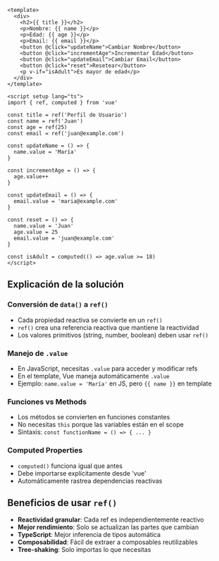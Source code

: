 ```vue
<template>
  <div>
    <h2>{{ title }}</h2>
    <p>Nombre: {{ name }}</p>
    <p>Edad: {{ age }}</p>
    <p>Email: {{ email }}</p>
    <button @click="updateName">Cambiar Nombre</button>
    <button @click="incrementAge">Incrementar Edad</button>
    <button @click="updateEmail">Cambiar Email</button>
    <button @click="reset">Resetear</button>
    <p v-if="isAdult">Es mayor de edad</p>
  </div>
</template>

<script setup lang="ts">
import { ref, computed } from 'vue'

const title = ref('Perfil de Usuario')
const name = ref('Juan')
const age = ref(25)
const email = ref('juan@example.com')

const updateName = () => {
  name.value = 'María'
}

const incrementAge = () => {
  age.value++
}

const updateEmail = () => {
  email.value = 'maria@example.com'
}

const reset = () => {
  name.value = 'Juan'
  age.value = 25
  email.value = 'juan@example.com'
}

const isAdult = computed(() => age.value >= 18)
</script>
```

## Explicación de la solución

### Conversión de `data()` a `ref()`
- Cada propiedad reactiva se convierte en un `ref()`
- `ref()` crea una referencia reactiva que mantiene la reactividad
- Los valores primitivos (string, number, boolean) deben usar `ref()`

### Manejo de `.value`
- En JavaScript, necesitas `.value` para acceder y modificar refs
- En el template, Vue maneja automáticamente `.value`
- Ejemplo: `name.value = 'María'` en JS, pero `{{ name }}` en template

### Funciones vs Methods
- Los métodos se convierten en funciones constantes
- No necesitas `this` porque las variables están en el scope
- Sintaxis: `const functionName = () => { ... }`

### Computed Properties
- `computed()` funciona igual que antes
- Debe importarse explícitamente desde 'vue'
- Automáticamente rastrea dependencias reactivas

## Beneficios de usar `ref()`

- **Reactividad granular**: Cada ref es independientemente reactivo
- **Mejor rendimiento**: Solo se actualizan las partes que cambian
- **TypeScript**: Mejor inferencia de tipos automática
- **Composabilidad**: Fácil de extraer a composables reutilizables
- **Tree-shaking**: Solo importas lo que necesitas
